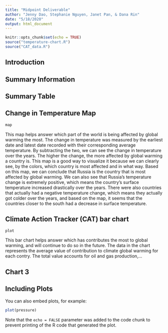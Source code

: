```yaml
---
title: "Midpoint Deliverable"
author: "Jenny Dao, Stephanie Nguyen, Janet Pan, & Dana Rin"
date: "5/18/2020"
output: html_document
---
```


```r
knitr::opts_chunk$set(echo = TRUE)
source("temperature-chart.R")
source("CAT_data.R")
```

## Introduction

## Summary Information

## Summary Table

## Change in Temperature Map
```r
map
```

This map helps answer which part of the world is being affected by global warming the most. The change in temperature was measured by the earliest date and latest date recorded with their corresponding average temperature. By subtracting the two, we can see the change in temperature over the years. The higher the change, the more affected by global warming a country is. This map is a good way to visualize it because we can clearly see, by the colors, which country is most affected and in what way. Based on this map, we can conclude that Russia is the country that is most affected by global warming. We can also see that Russia's temperature change is extremely positive, which means the country's surface temperature increased drastically over the years. There were also countries that actually had a negative temperature change, which means they actually got colder over the years, and based on the map, it seems that the countries closer to the south had a decrease in surface temperature.

## Climate Action Tracker (CAT) bar chart
```r
plot
```

This bar chart helps answer which has contributes the most to global warming, and will continue to do so in the future. The data in the chart represents the average value of contribution to climate global warming for each contry. The total value accounts for oil and gas production,...

## Chart 3

## Including Plots

You can also embed plots, for example:

```r
plot(pressure)
```

Note that the `echo = FALSE` parameter was added to the code chunk to prevent printing of the R code that generated the plot.
